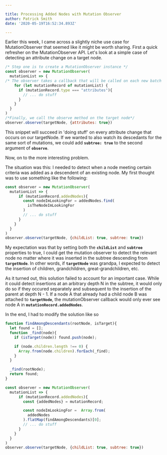 ```yaml
---

title: Processing Added Nodes with Mutation Observer
author: Patrick Smith
date: '2020-05-19T16:52:34.893Z'

---
```

Earlier this week, I came across a slightly niche use case for MutationObserver that seemed like it might be worth sharing. First a quick refresher on the MutationObserver API. Let's look at a simple case of detecting an attribute change on a target node.

```javascript
/* Step one is to create a MutationObserver instance */
const observer = new MutationObserver(
  mutationList => {
/* The observer takes a callback that will be called on each new batch of mutations.*/
    for (let mutationRecord of mutationList) {
      if (mutationRecord.type === "attributes"){
        // ... do stuff
      }
    }
  }
)
/*Finally, we call the observe method on the target node*/
observer.observe(targetNode, {attributes: true})
```
This snippet will succeed in 'doing stuff' on every attribute change that occurs on our targetNode. If we wanted to also watch its descedants for the same sort of mutations, we could add **`subtree: true`** to the second argument of **`observe`**.

Now, on to the more interesting problem.

The situation was this: I needed to detect when a node meeting certain criteria was added as a descendent of an existing node. My first thought was to use something like the following:

```javascript
const observer = new MutationObserver(
  mutationList => {
      if (mutationRecord.addedNodes){
        const nodeImLookingFor = addedNodes.find(
          isTheNodeImLookingFor
        )
        // ... do stuff
      }
    }
  }
)
observer.observe(targetNode, {childList: true, subtree: true})
```
My expectation was that by setting both the **`childList`** and **`subtree`** properties to true, I could get the mutation observer to detect the relevant node no matter where it was inserted in the subtree descending from **`targetNode`**. In other words, if **`targetNode`** was grandpa, I expected to detect the insertion of children, grandchildren, great-grandchildren, etc.

As it turned out, this solution failed to account for an important case. While it could detect insertions at an arbitrary depth N in the subtree, it would only do so if they occured separately and subsequent to the insertion of the parent at depth N - 1. If a node A that already had a child node B was attached to **`targetNode`**, the mutationObserver callback would only ever see node A in **`mutationRecord.addedNodes`**.

In the end, I had to modify the solution like so

```javascript
function findAmongDescendants(rootNode, isTarget){
  let found = [];
  function _find(node){
    if (isTarget(node)) found.push(node);

    if (node.children.length !== 0) {
      Array.from(node.children).forEach(_find);
    }
  }

  _find(rootNode);
  return found;
}

const observer = new MutationObserver(
  mutationList => {
      if (mutationRecord.addedNodes){
        const {addedNodes} = mutationRecord;

        const nodeImLookingFor =  Array.from(
          addedNodes
        ).flatMap(findAmongDescendants)[0];
        // ... do stuff
      }
    }
  }
)
observer.observe(targetNode, {childList: true, subtree: true})
```
